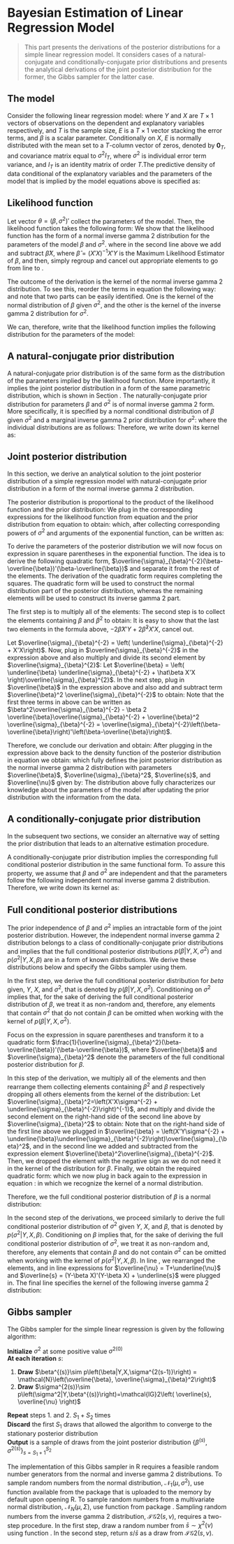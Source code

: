 # Bayesian Estimation of Linear Regression Model

> This part presents the derivations of the posterior distributions for a simple linear regression model. It considers cases of a natural-conjugate and conditionally-conjugate prior distributions and presents the analytical derivations of the joint posterior distribution for the former, the Gibbs sampler for the latter case.



## The model

Consider the following linear regression model:
\begin{align} 
Y &= \beta X + E\\
E|X &\sim\mathcal{N}\left(\mathbf{0}_T, \sigma^2I_T\right),
\end{align} 
where $Y$ and $X$ are $T\times1$ vectors of observations on the dependent and explanatory variables respectively, and $T$ is the sample size, $E$ is a $T\times1$ vector stacking the error terms, and $\beta$ is a scalar parameter. Conditionally on $X$, $E$ is normally distributed with the mean set to a $T$-column vector of zeros, denoted by $\mathbf{0}_T$, and covariance matrix equal to $\sigma^2I_T$, where $\sigma^2$ is individual error term variance, and $I_T$ is an identity matrix of order $T$.The predictive density of data conditional of the explanatory variables and the parameters of the model that is implied by the model equations above is specified as:
\begin{equation} 
Y|X,\beta,\sigma^2 \sim\mathcal{N}\left(\beta X, \sigma^2I_T\right).
\end{equation} 


## Likelihood function

Let vector $\theta=\left(\beta,\sigma^2\right)'$ collect the parameters of the model. Then, the likelihood function takes the following form:
\begin{equation}
L\left(\theta|Y,X\right) = (2\pi)^{-\frac{T}{2}} \left( \sigma^2 \right)^{-\frac{T}{2}}\exp\left\{ -\frac{1}{2}\frac{1}{\sigma^2}(Y-\beta X)'(Y-\beta X) \right\}
\end{equation}
We show that the likelihood function has the form of a normal inverse gamma 2 distribution for the parameters of the model $\beta$ and $\sigma^2$.
\begin{align}
L\left(\theta|Y,X\right) &\propto \left( \sigma^2 \right)^{-\frac{T}{2}}\exp\left\{ -\frac{1}{2}\frac{1}{\sigma^2}(Y-\beta X)'(Y-\beta X) \right\}\\[1ex]
&= \left( \sigma^2 \right)^{-\frac{T}{2}}\exp\left\{ -\frac{1}{2}\frac{1}{\sigma^2}(Y-\hat\beta X +\hat\beta X - \beta X)'(Y-\hat\beta X +\hat\beta X-\beta X) \right\}\label{eq:likeli1}\\[1ex]
&= \left( \sigma^2 \right)^{-\frac{T}{2}}\exp\left\{ -\frac{1}{2}\frac{1}{\sigma^2}\left[ (\beta - \hat\beta)'X'X (\beta - \hat\beta) + (Y-\hat\beta X)'(Y-\hat\beta X)\right] \right\}\label{eq:likeli2}\\[1ex]
&= \left( \sigma^2 \right)^{-\frac{T}{2}}\exp\left\{ -\frac{1}{2}\frac{1}{\sigma^2} (\beta - \hat\beta)'X'X (\beta - \hat\beta) \right\} \exp\left\{ -\frac{1}{2}\frac{1}{\sigma^2}  (Y-\hat\beta X)'(Y-\hat\beta X) \right\}\label{eq:likeli3}
\end{align}
where in the second line above we add and subtract $\hat\beta X$, where $\hat\beta = (X'X)^{-1}X'Y$ is the Maximum Likelihood Estimator of $\beta$, and then, simply regroup and cancel out appropriate elements to go from line \eqref{eq:likeli1} to \eqref{eq:likeli2}.

The outcome of the derivation is the kernel of the normal inverse gamma 2 distribution. To see this, reorder the terms in equation \eqref{eq:likeli3} the following way:
\begin{equation}
\underbrace{\exp\left\{ -\frac{1}{2}\frac{1}{\sigma^2} (\beta - \hat\beta)'X'X (\beta - \hat\beta) \right\}}_{\text{normal part for }\beta|\sigma^2}
\underbrace{\left( \sigma^2 \right)^{-\frac{T}{2}}\exp\left\{ -\frac{1}{2}\frac{1}{\sigma^2}  (Y-\hat\beta X)'(Y-\hat\beta X) \right\}}_{\text{inverse gamma 2 part for }\sigma^2},
\end{equation}
and note that two parts can be easily identified. One is the kernel of the normal distribution of $\beta$ given $\sigma^2$, and the other is the kernel of the inverse gamma 2 distribution for $\sigma^2$.

We can, therefore, write that the likelihood function implies the following distribution for the parameters of the model:
\begin{equation}
L\left(\theta|Y,X\right) = \mathcal{NIG}2_{(N=1)}\left(\hat\beta, (X'X)^{-1}, (Y-\hat\beta X)'(Y-\hat\beta X),  T-3 \right)
\end{equation}


## A natural-conjugate prior distribution

A natural-conjugate prior distribution is of the same form as the distribution of the parameters implied by the likelihood function. More importantly, it implies the joint posterior distribution in a form of the same parametric distribution, which is shown in Section \ref{sec:posterior}. The naturally-conjugate prior distribution for parameters $\beta$ and $\sigma^2$ is of normal inverse gamma 2 form. More specifically, it is specified by a normal conditional distribution of $\beta$ given $\sigma^2$ and a marginal inverse gamma 2 prior distribution for $\sigma^2$:
\begin{align}
p\left(\beta, \sigma^2\right) &= p\left(\beta|\sigma^2\right)p\left(\sigma^2\right),
\end{align}
where the individual distributions are as follows:
\begin{align}
p\left(\beta|\sigma^2\right)&=\mathcal{N}\left( \underline{\beta}, \sigma^2\underline{\sigma}_{\beta}^2 \right)\\
p\left(\sigma^2\right)&=\mathcal{IG}2(\underline{s},\underline{\nu}).
\end{align}
Therefore, we write down its kernel as:
\begin{equation}\label{eq:prior}
\mathcal{NIG}2_{(N=1)}\left(\underline{\beta}, \underline{\sigma}_{\beta}^2, \underline{s},\underline{\nu} \right) \propto \left(\sigma^2\right)^{-\frac{\underline{\nu}+3}{2}}\exp\left\{ -\frac{1}{2}\frac{1}{\sigma^2}\frac{1}{\underline{\sigma}_{\beta}^2}(\beta-\underline{\beta})'(\beta-\underline{\beta}) \right\}
\exp\left\{ -\frac{1}{2}\frac{\underline{s}}{\sigma^2} \right\}
\end{equation} 



## Joint posterior distribution

In this section, we derive an analytical solution to the joint posterior distribution of a simple regression model with natural-conjugate prior distribution in a form of the normal inverse gamma 2 distribution.

The posterior distribution is proportional to the product of the likelihood function and the prior distribution:
\begin{align}
p\left( \beta,\sigma^2|Y,X \right) &\propto L\left( Y|X,\beta,\sigma^2 \right)p\left( \beta,\sigma^2 \right)\\
&= L\left( Y|X,\beta,\sigma^2 \right)p\left( \beta|\sigma^2 \right)p\left( \sigma^2 \right)
\end{align}
We plug in the corresponding expressions for the likelihood function from equation \eqref{eq:likeli3} and the prior distribution from equation \eqref{eq:prior} to obtain:
\begin{align}
p\left( \beta,\sigma^2|Y,X \right) &\propto 
\left( \sigma^2 \right)^{-\frac{T}{2}}\exp\left\{ -\frac{1}{2}\frac{1}{\sigma^2} (\beta - \hat\beta)'X'X (\beta - \hat\beta) \right\}\\ 
&\qquad\times  \exp\left\{ -\frac{1}{2}\frac{1}{\sigma^2}  (Y-\hat\beta X)'(Y-\hat\beta X) \right\}\\
&\qquad\times \left(\sigma^2\right)^{-\frac{\underline{\nu}+3}{2}}\exp\left\{ -\frac{1}{2}\frac{1}{\sigma^2}\frac{1}{\underline{\sigma}_{\beta}^2}(\beta-\underline{\beta})'(\beta-\underline{\beta}) \right\}\\ 
&\qquad\times 
\exp\left\{ -\frac{1}{2}\frac{\underline{s}}{\sigma^2} \right\}
\end{align}
which, after collecting corresponding powers of $\sigma^2$ and arguments of the exponential function, can be written as:
\begin{align}\label{eq:post-kernel}
p\left( \beta,\sigma^2|Y,X \right) \propto 
\left( \sigma^2 \right)^{-\frac{\underline{\nu}+T+3}{2}}&\exp\left\{ -\frac{1}{2}\frac{1}{\sigma^2} 
\left[ \frac{1}{\underline{\sigma}_{\beta}^2}(\beta-\underline{\beta})'(\beta-\underline{\beta}) + (\beta - \hat\beta)'X'X (\beta - \hat\beta)\right.\right.\\ 
&\qquad\left.\left.+ \underline{s} + (Y-\hat\beta X)'(Y-\hat\beta X) \right] \right\}
\end{align}

To derive the parameters of the posterior distribution we will now focus on expression in square parentheses in the exponential function. The idea is to derive the following quadratic form, $\overline{\sigma}_{\beta}^{-2}(\beta-\overline{\beta})'(\beta-\overline{\beta})$ and separate it from the rest of the elements. The derivation of the quadratic form requires completing the squares. The quadratic form will be used to construct the normal distribution part of the posterior distribution, whereas the remaining elements will be used to construct its inverse gamma 2 part.

The first step is to multiply all of the elements:
\begin{multline}
\frac{1}{\underline{\sigma}_{\beta}^2}(\beta-\underline{\beta})'(\beta-\underline{\beta}) + (\beta - \hat\beta)'X'X (\beta - \hat\beta) + \underline{s} + (Y-\hat\beta X)'(Y-\hat\beta X)\\
= \beta^2\underline{\sigma}_{\beta}^{-2} - \beta 2 \underline{\beta} \underline{\sigma}_{\beta}^{-2} + \underline{\beta}^2 \underline{\sigma}_{\beta}^{-2}+ \beta^2X'X - \beta 2 \hat\beta X'X + \hat\beta^2 X'X + \underline{s} + Y'Y -2\hat\beta X'Y + \hat\beta^2 X'X
\end{multline}
The second step is to collect the elements containing $\beta$ and $\beta^2$ to obtain:
\begin{equation}
= \beta^2\left( \underline{\sigma}_{\beta}^{-2} + X'X\right) - \beta 2 \left( \underline{\beta} \underline{\sigma}_{\beta}^{-2} + \hat\beta X'X \right) + \underline{\beta}^2 \underline{\sigma}_{\beta}^{-2}  + \underline{s} + Y'Y -2\hat\beta X'Y + 2\hat\beta^2 X'X
\end{equation}
It is easy to show that the last two elements in the formula above, $-2\hat\beta X'Y + 2\hat\beta^2 X'X$, cancel out.

Let $\overline{\sigma}_{\beta}^{-2} = \left( \underline{\sigma}_{\beta}^{-2} + X'X\right)$. Now, plug in $\overline{\sigma}_{\beta}^{-2}$ in the expression above and also multiply and divide its second element by $\overline{\sigma}_{\beta}^{2}$:
\begin{equation}
= \beta^2\overline{\sigma}_{\beta}^{-2} - \beta 2 \left( \underline{\beta} \underline{\sigma}_{\beta}^{-2} + \hat\beta X'X \right)\overline{\sigma}_{\beta}^{2}\overline{\sigma}_{\beta}^{-2} + \underline{\beta}^2 \underline{\sigma}_{\beta}^{-2}  + \underline{s} + Y'Y 
\end{equation}
Let $\overline{\beta} = \left( \underline{\beta} \underline{\sigma}_{\beta}^{-2} + \hat\beta X'X \right)\overline{\sigma}_{\beta}^{2}$. In the next step, plug in $\overline{\beta}$ in the expression above and also add and subtract term $\overline{\beta}^2 \overline{\sigma}_{\beta}^{-2}$ to obtain:
\begin{equation}
= \beta^2\overline{\sigma}_{\beta}^{-2} - \beta 2 \overline{\beta}\overline{\sigma}_{\beta}^{-2} + \overline{\beta}^2 \overline{\sigma}_{\beta}^{-2} - \overline{\beta}^2 \overline{\sigma}_{\beta}^{-2} + \underline{\beta}^2 \underline{\sigma}_{\beta}^{-2}  + \underline{s} + Y'Y 
\end{equation}
Note that the first three terms in above can be written as $\beta^2\overline{\sigma}_{\beta}^{-2} - \beta 2 \overline{\beta}\overline{\sigma}_{\beta}^{-2} + \overline{\beta}^2 \overline{\sigma}_{\beta}^{-2} = \overline{\sigma}_{\beta}^{-2}\left(\beta-\overline{\beta}\right)'\left(\beta-\overline{\beta}\right)$. 

Therefore, we conclude our derivation and obtain:
\begin{equation}
= \overline{\sigma}_{\beta}^{-2}\left(\beta-\overline{\beta}\right)'\left(\beta-\overline{\beta}\right) + \underline{s} + \underline{\beta}^2 \underline{\sigma}_{\beta}^{-2} - \overline{\beta}^2 \overline{\sigma}_{\beta}^{-2}  + Y'Y 
\end{equation}
After plugging in the expression above back to the density function of the posterior distribution in equation \eqref{eq:post-kernel} we obtain:
\begin{align}
p\left( \beta,\sigma^2|Y,X \right) &\propto 
\left( \sigma^2 \right)^{-\frac{\underline{\nu}+T+3}{2}}\exp\left\{ -\frac{1}{2}\frac{1}{\sigma^2} 
\frac{1}{\overline{\sigma}_{\beta}^{2}}\left(\beta-\overline{\beta}\right)'\left(\beta-\overline{\beta}\right) \right\}\\ 
&\qquad\times \exp\left\{ -\frac{1}{2}\frac{1}{\sigma^2} \left( \underline{s} + \underline{\beta}^2 \underline{\sigma}_{\beta}^{-2} - \overline{\beta}^2 \overline{\sigma}_{\beta}^{-2}  + Y'Y  \right)  \right\}\\
&=  \left(\sigma^2\right)^{-\frac{\overline{\nu}+3}{2}}\exp\left\{ -\frac{1}{2}\frac{1}{\sigma^2}\frac{1}{\overline{\sigma}_{\beta}^2}\left(\beta-\overline{\beta}\right)'\left(\beta-\overline{\beta}\right) \right\}\\
&\qquad\times\exp\left\{ -\frac{1}{2}\frac{\overline{s}}{\sigma^2} \right\}
\end{align}
which fully defines the joint posterior distribution as the normal inverse gamma 2 distribution with parameters $\overline{\beta}$, $\overline{\sigma}_{\beta}^2$, $\overline{s}$, and $\overline{\nu}$ given by:
\begin{align*} 
p\left( \beta,\sigma^2|Y,X \right) &= \mathcal{NIG}2_{(N=1)}\left(\overline{\beta}, \overline{\sigma}_{\beta}^2, \overline{s},\overline{\nu} \right)\\[1ex]
\overline{\sigma}_{\beta}^2 &= \left( \underline{\sigma}_{\beta}^{-2} + X'X \right)^{-1} \\
\overline{\beta} &= \overline{\sigma}_{\beta}^2\left( \underline{\sigma}_{\beta}^{-2}\underline{\beta} + X'Y \right) \\ 
\overline{s} &= \underline{s} + \underline{\sigma}_{\beta}^{-2}\underline{\beta}^2 - \overline{\sigma}_{\beta}^{-2}\overline{\beta}^2 + Y'Y \\
\overline{\nu} &= \underline{\nu} + T
\end{align*} 
The distribution above fully characterizes our knowledge about the parameters of the model after updating the prior distribution with the information from the data.



## A conditionally-conjugate prior distribution


In the subsequent two sections, we consider an alternative way of setting the prior distribution that leads to an alternative estimation procedure. 

A conditionally-conjugate prior distribution implies the corresponding full conditional posterior distribution in the same functional form. To assure this property, we assume that $\beta$ and $\sigma^2$ are \emph{a priori} independent and that the parameters follow the following independent normal inverse gamma 2 distribution.
\begin{align}
p\left(\beta, \sigma^2\right) &= p\left(\beta\right)p\left(\sigma^2\right)\\[1ex]
p\left(\beta\right)&=\mathcal{N}\left( \underline{\beta}, \underline{\sigma}_{\beta}^2 \right)\\
p\left(\sigma^2\right)&=\mathcal{IG}2(\underline{s},\underline{\nu})
\end{align}
Therefore, we write down its kernel as:
\begin{equation} 
p\left(\beta, \sigma^2\right) \propto 
\underbrace{\exp\left\{ -\frac{1}{2}\frac{1}{\underline{\sigma}_{\beta}^2}(\beta-\underline{\beta})'(\beta-\underline{\beta}) \right\}}_{\text{normal part for }\beta} 
\times 
\underbrace{\left(\sigma^2\right)^{-\frac{\underline{\nu}+2}{2}}
\exp\left\{ -\frac{1}{2}\frac{\underline{s}}{\sigma^2} \right\}}_{\text{inverse gamma part for }\sigma^2}
\end{equation} 



## Full conditional posterior distributions

The prior independence of $\beta$ and $\sigma^2$ implies an intractable form of the joint posterior distribution. However, the independent normal inverse gamma 2 distribution belongs to a class of conditionally-conjugate prior distributions and implies that the full conditional posterior distributions $p\left(\beta|Y,X,\sigma^2\right)$ and $p\left(\sigma^2|Y,X,\beta\right)$ are in a form of known distributions. We derive these distributions below and specify the Gibbs sampler using them.

In the first step, we derive the full conditional posterior distribution for $beta$ given, $Y$, $X$, and $\sigma^2$, that is denoted by $p\left(\beta|Y,X,\sigma^2\right)$. Conditioning on $\sigma^2$ implies that, for the sake of deriving the full conditional posterior distribution of $\beta$, we treat it as non-random and, therefore, any elements that contain $\sigma^2$ that do not contain $\beta$ can be omitted when working with the kernel of $p\left(\beta|Y,X,\sigma^2\right)$.
\begin{align} 
p\left(\beta|Y,X,\sigma^2\right) &\propto L\left(\beta,\sigma^2|Y,X\right)p\left(\beta\right)\\
&= \exp\left\{ -\frac{1}{2}\frac{1}{\sigma^2}(Y-\beta X)'(Y-\beta X) \right\} \times
\exp\left\{ -\frac{1}{2}\frac{1}{\underline{\sigma}_{\beta}^2}(\beta-\underline{\beta})'(\beta-\underline{\beta}) \right\}\\
&= \exp\left\{ -\frac{1}{2}\left[\frac{1}{\sigma^2}(Y-\beta X)'(Y-\beta X) + \frac{1}{\underline{\sigma}_{\beta}^2}(\beta-\underline{\beta})'(\beta-\underline{\beta}) \right]\right\}\label{eq:betafullcond}
\end{align} 

Focus on the expression in square parentheses and transform it to a quadratic form $\frac{1}{\overline{\sigma}_{\beta}^2}(\beta-\overline{\beta})'(\beta-\overline{\beta})$, where $\overline{\beta}$ and $\overline{\sigma}_{\beta}^2$ denote the parameters of the full conditional posterior distribution for $\beta$.

In this step of the derivation, we multiply all of the elements and then rearrange them collecting elements containing $\beta^2$ and $\beta$ respectively dropping all others elements from the kernel of the distribution:
\begin{align} 
\sigma^{-2}&(Y-\beta X)'(Y-\beta X) + \underline{\sigma}_{\beta}^{-2}(\beta-\underline{\beta})'(\beta-\underline{\beta}) \\
&= \sigma^{-2}Y'Y -\beta2X'Y\sigma^{-2} + \beta^2X'X\sigma^{-2} + \beta^2\underline{\sigma}_{\beta}^{-2} - \beta2\underline{\beta}\underline{\sigma}_{\beta}^{-2}+ \underline{\beta}^{2}\underline{\sigma}_{\beta}^{-2}\\
&= \beta^2\left(X'X\sigma^{-2} + \underline{\sigma}_{\beta}^{-2}\right) - \beta2\left(X'Y\sigma^{-2} + \underline{\beta}\underline{\sigma}_{\beta}^{-2}\right) + \dots
\end{align} 
Let $\overline{\sigma}_{\beta}^2=\left(X'X\sigma^{-2} + \underline{\sigma}_{\beta}^{-2}\right)^{-1}$, and multiply and divide the second element on the right-hand side of the second line above by $\overline{\sigma}_{\beta}^2$ to obtain:
\begin{align} 
\propto \beta^2\overline{\sigma}_{\beta}^{-2} - \beta2\left(X'Y\sigma^{-2} + \underline{\beta}\underline{\sigma}_{\beta}^{-2}\right)\overline{\sigma}_{\beta}^2 \overline{\sigma}_{\beta}^{-2} 
&= \beta^2\overline{\sigma}_{\beta}^{-2} - \beta2 \overline{\beta} \overline{\sigma}_{\beta}^{-2}\\
&= \beta^2\overline{\sigma}_{\beta}^{-2} - \beta2 \overline{\beta} \overline{\sigma}_{\beta}^{-2} + \overline{\beta}^2\overline{\sigma}_{\beta}^{-2} + \dots
\end{align} 
Note that on the right-hand side of the first line above we plugged in $\overline{\beta} = \left(X'Y\sigma^{-2} + \underline{\beta}\underline{\sigma}_{\beta}^{-2}\right)\overline{\sigma}_{\beta}^2$, and in the second line we added and subtracted from the expression element $\overline{\beta}^2\overline{\sigma}_{\beta}^{-2}$. Then, we dropped the element with the negative sign as we do not need it in the kernel of the distribution for $\beta$. Finally, we obtain the required quadratic form:
\begin{equation} 
\beta^2\overline{\sigma}_{\beta}^{-2} - \beta2 \overline{\beta} \overline{\sigma}_{\beta}^{-2} + \overline{\beta}^2\overline{\sigma}_{\beta}^{-2} = \overline{\sigma}_{\beta}^{-2}(\beta-\overline{\beta})'(\beta-\overline{\beta})
\end{equation} 
which we now plug in back again to the expression in equation \eqref{eq:betafullcond}:
\begin{equation} 
p\left(\beta|Y,X,\sigma^2\right) \propto  \exp\left\{ -\frac{1}{2}\overline{\sigma}_{\beta}^{-2}(\beta-\overline{\beta})'(\beta-\overline{\beta})\right\}
\end{equation} 
in which we recognize the kernel of a normal distribution.

Therefore, we the full conditional posterior distribution of $\beta$ is a normal distribution:
\begin{align} 
p\left(\beta|Y,X,\sigma^2\right) &=\mathcal{N}\left(\overline{\beta}, \overline{\sigma}_{\beta}^2\right)\\
\overline{\sigma}_{\beta}^2 &= \left( \underline{\sigma}_{\beta}^{-2}+ \sigma^{-2}X'X \right)^{-1}\\
\overline{\beta} &= \overline{\sigma}_{\beta}^2\left( \underline{\sigma}_{\beta}^{-2}\underline{\beta} + \sigma^{-2}X'Y \right)
\end{align} 


In the second step of the derivations, we proceed similarly to derive the full conditional posterior distribution of $\sigma^2$ given $Y$, $X$, and $\beta$, that is denoted by $p\left(\sigma^2|Y,X,\beta\right)$. Conditioning on $\beta$ implies that, for the sake of deriving the full conditional posterior distribution of $\sigma^2$, we treat it as non-random and, therefore, any elements that contain $\beta$ and do not contain $\sigma^2$ can be omitted when working with the kernel of $p\left(\sigma^2|Y,X,\beta\right)$.
\begin{align} 
p\left(\sigma^2|Y,X,\beta\right) &\propto L\left(\beta,\sigma^2|Y,X\right)p\left(\sigma^2\right)\\
&= \left( \sigma^2 \right)^{-\frac{T}{2}}\exp\left\{ -\frac{1}{2}\frac{1}{\sigma^2}(Y-\beta X)'(Y-\beta X) \right\} \times
\left(\sigma^2\right)^{-\frac{\underline{\nu}+2}{2}}\exp\left\{ -\frac{1}{2}\frac{\underline{s}}{\sigma^2} \right\}\\
&= \left( \sigma^2 \right)^{-\frac{T+\underline{\nu}+2}{2}}\exp\left\{ -\frac{1}{2}\frac{1}{\sigma^2}\left[(Y-\beta X)'(Y-\beta X) + \underline{s} \right]\right\}\label{eq:fcsi1}\\
&= \left( \sigma^2 \right)^{-\frac{\overline{\nu}+2}{2}}\exp\left\{ -\frac{1}{2}\frac{\overline{s}}{\sigma^2}\right\}\label{eq:fcsi2}
\end{align} 
In line \eqref{eq:fcsi1}, we rearranged the elements, and in line \eqref{eq:fcsi2} expressions for $\overline{\nu} = T+\underline{\nu}$ and $\overline{s} = (Y-\beta X)'(Y-\beta X) + \underline{s}$ were plugged in. The final line specifies the kernel of the following inverse gamma 2 distribution:
\begin{align} 
p\left(\sigma^2|Y,X,\beta\right) &= \mathcal{IG}2\left( \overline{s}, \overline{\nu} \right)\\[1ex]
\overline{s} &= \underline{s} + (Y-\beta X)'(Y-\beta X) \\
\overline{\nu} &= \underline{\nu} +T 
\end{align}

## Gibbs sampler

The Gibbs sampler for the simple linear regression is given by the following algorithm:

**Initialize** $\sigma^2$ at some positive value $\sigma^{2(0)}$\
**At each iteration** $s$:

1. **Draw** $\beta^{(s)}\sim p\left(\beta|Y,X,\sigma^{2(s-1)}\right) = \mathcal{N}\left(\overline{\beta}, \overline{\sigma}_{\beta}^2\right)$
2. **Draw** $\sigma^{2(s)}\sim p\left(\sigma^2|Y,\beta^{(s)}\right)=\mathcal{IG}2\left( \overline{s}, \overline{\nu} \right)$

**Repeat** steps 1. and 2. $S_1 + S_2$ times\
**Discard** the first $S_1$ draws that allowed the algorithm to converge to the stationary posterior distribution\
**Output** is a sample of draws from the joint posterior distribution $\left\{ \beta^{(s)}, \sigma^{2(s)} \right\}_{s=S_1+1}^{S_2}$

The implementation of this Gibbs sampler in R requires a feasible random number generators from the normal and inverse gamma 2 distributions. To sample random numbers from the normal distribution, $\mathcal{N}_1\left( \mu, \sigma^2 \right)$, use function \texttt{rnorm()} available from the \texttt{stats} package that is uploaded to the memory by default upon opening R. To sample random numbers from a multivariate normal distribution, $\mathcal{N}_N\left( \mu, \Sigma \right)$, use function \texttt{rmvnorm()} from package \texttt{mvtnorm}. Sampling random numbers from the inverse gamma 2 distribution, $\mathcal{IG}2\left( s, \nu \right)$, requires a two-step procedure. In the first step, draw a random number from $\bar{s}\sim\chi^2(\nu)$ using function \texttt{rchisq()}. In the second step, return $s/\bar{s}$ as a draw from $\mathcal{IG}2\left( s, \nu \right)$.



